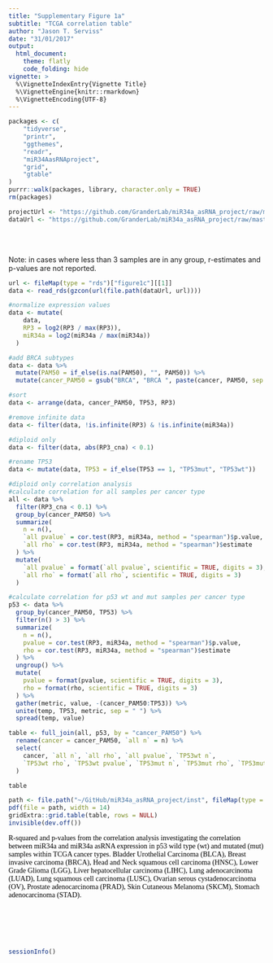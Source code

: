 ```yaml
---
title: "Supplementary Figure 1a"
subtitle: "TCGA correlation table"
author: "Jason T. Serviss"
date: "31/01/2017"
output:
  html_document:
    theme: flatly
    code_folding: hide
vignette: >
  %\VignetteIndexEntry{Vignette Title}
  %\VignetteEngine{knitr::rmarkdown}
  %\VignetteEncoding{UTF-8}
---
```


<style> 
.caption { 
  color: Black; 
  font-family: "Times New Roman", Times, serif;
  font-size: 1.0em; 
}
</style>

```r

packages <- c(
    "tidyverse",
    "printr",
    "ggthemes",
    "readr",
    "miR34AasRNAproject",
    "grid",
    "gtable"
)
purrr::walk(packages, library, character.only = TRUE)
rm(packages)

```

```r

projectUrl <- "https://github.com/GranderLab/miR34a_asRNA_project/raw/master/inst"
dataUrl <- "https://github.com/GranderLab/miR34a_asRNA_project/raw/master/"

```

<br></br>

Note: in cases where less than 3 samples are in any group, r-estimates and p-values are not reported.

```r
url <- fileMap(type = "rds")["figure1c"][[1]]
data <- read_rds(gzcon(url(file.path(dataUrl, url))))

#normalize expression values
data <- mutate(
    data,
    RP3 = log2(RP3 / max(RP3)),
    miR34a = log2(miR34a / max(miR34a))  
  )

#add BRCA subtypes
data <- data %>%
  mutate(PAM50 = if_else(is.na(PAM50), "", PAM50)) %>%
  mutate(cancer_PAM50 = gsub("BRCA", "BRCA ", paste(cancer, PAM50, sep = "")))

#sort 
data <- arrange(data, cancer_PAM50, TP53, RP3)

#remove infinite data
data <- filter(data, !is.infinite(RP3) & !is.infinite(miR34a))

#diploid only
data <- filter(data, abs(RP3_cna) < 0.1)

#rename TP53
data <- mutate(data, TP53 = if_else(TP53 == 1, "TP53mut", "TP53wt"))

#diploid only correlation analysis
#calculate correlation for all samples per cancer type
all <- data %>% 
  filter(RP3_cna < 0.1) %>%
  group_by(cancer_PAM50) %>%
  summarize(
    n = n(),
    `all pvalue` = cor.test(RP3, miR34a, method = "spearman")$p.value,
    `all rho` = cor.test(RP3, miR34a, method = "spearman")$estimate
  ) %>%
  mutate(
    `all pvalue` = format(`all pvalue`, scientific = TRUE, digits = 3),
    `all rho` = format(`all rho`, scientific = TRUE, digits = 3)
  )

#calculate correlation for p53 wt and mut samples per cancer type
p53 <- data %>%
  group_by(cancer_PAM50, TP53) %>%
  filter(n() > 3) %>%
  summarize(
    n = n(),
    pvalue = cor.test(RP3, miR34a, method = "spearman")$p.value,
    rho = cor.test(RP3, miR34a, method = "spearman")$estimate
  ) %>%
  ungroup() %>%
  mutate(
    pvalue = format(pvalue, scientific = TRUE, digits = 3),
    rho = format(rho, scientific = TRUE, digits = 3)
  ) %>%
  gather(metric, value, -(cancer_PAM50:TP53)) %>%
  unite(temp, TP53, metric, sep = " ") %>%
  spread(temp, value)

table <- full_join(all, p53, by = "cancer_PAM50") %>%
  rename(cancer = cancer_PAM50, `all n` = n) %>%
  select(
    cancer, `all n`, `all rho`, `all pvalue`, `TP53wt n`, 
    `TP53wt rho`, `TP53wt pvalue`, `TP53mut n`, `TP53mut rho`, `TP53mut pvalue`
  )

table

path <- file.path("~/GitHub/miR34a_asRNA_project/inst", fileMap(type = "pdf")["suppFigure1a"][[1]])
pdf(file = path, width = 14)
gridExtra::grid.table(table, rows = NULL)
invisible(dev.off())
```

<div class = "caption">
R-squared and p-values from the correlation analysis investigating the correlation between miR34a and miR34a asRNA expression in p53 wild type (wt) and mutated (mut) samples within TCGA cancer types. Bladder Urothelial Carcinoma (BLCA), Breast invasive carcinoma (BRCA), Head and Neck squamous cell carcinoma (HNSC), Lower Grade Glioma (LGG), Liver hepatocellular carcinoma (LIHC), Lung adenocarcinoma (LUAD), Lung squamous cell carcinoma (LUSC), Ovarian serous cystadenocarcinoma (OV), Prostate adenocarcinoma (PRAD), Skin Cutaneous Melanoma (SKCM), Stomach adenocarcinoma (STAD).
</div>

<br></br><br></br>

```r
sessionInfo()
```
